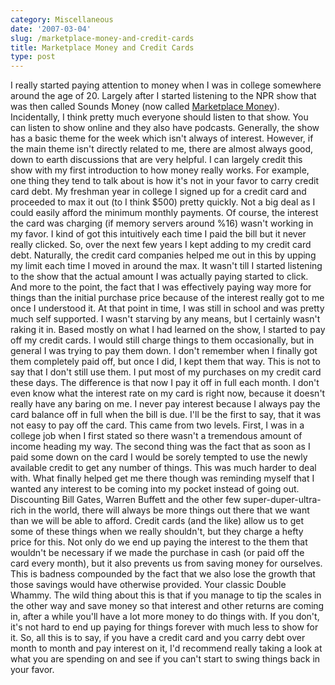 ```yaml
---
category: Miscellaneous
date: '2007-03-04'
slug: /marketplace-money-and-credit-cards
title: Marketplace Money and Credit Cards
type: post
---
```



I really started paying attention to money when I was in college
somewhere around the age of 20. Largely after I started listening
to the NPR show that was then called Sounds Money (now called
[Marketplace Money](http://marketplacemoney.publicradio.org/)).
Incidentally, I think pretty much everyone should listen to that
show. You can listen to show online and they also have podcasts.
Generally, the show has a basic theme for the week which isn't
always of interest. However, if the main theme isn't directly
related to me, there are almost always good, down to earth
discussions that are very helpful. I can largely credit this show
with my first introduction to how money really works. For example,
one thing they tend to talk about is how it's not in your favor to
carry credit card debt. My freshman year in college I signed up for
a credit card and proceeded to max it out (to I think $500) pretty
quickly. Not a big deal as I could easily afford the minimum
monthly payments. Of course, the interest the card was charging (if
memory servers around %16) wasn't working in my favor. I kind of
got this intuitively each time I paid the bill but it never really
clicked. So, over the next few years I kept adding to my credit
card debt. Naturally, the credit card companies helped me out in
this by upping my limit each time I moved in around the max. It
wasn't till I started listening to the show that the actual amount
I was actually paying started to click. And more to the point, the
fact that I was effectively paying way more for things than the
initial purchase price because of the interest really got to me
once I understood it. At that point in time, I was still in school
and was pretty much self supported. I wasn't starving by any means,
but I certainly wasn't raking it in. Based mostly on what I had
learned on the show, I started to pay off my credit cards. I would
still charge things to them occasionally, but in general I was
trying to pay them down. I don't remember when I finally got them
completely paid off, but once I did, I kept them that way. This is
not to say that I don't still use them. I put most of my purchases
on my credit card these days. The difference is that now I pay it
off in full each month. I don't even know what the interest rate on
my card is right now, because it doesn't really have any baring on
me. I never pay interest because I always pay the card balance off
in full when the bill is due. I'll be the first to say, that it was
not easy to pay off the card. This came from two levels. First, I
was in a college job when I first stated so there wasn't a
tremendous amount of income heading my way. The second thing was
the fact that as soon as I paid some down on the card I would be
sorely tempted to use the newly available credit to get any number
of things. This was much harder to deal with. What finally helped
get me there though was reminding myself that I wanted any interest
to be coming into my pocket instead of going out. Discounting Bill
Gates, Warren Buffett and the other few super-duper-ultra-rich in
the world, there will always be more things out there that we want
than we will be able to afford. Credit cards (and the like) allow
us to get some of these things when we really shouldn't, but they
charge a hefty price for this. Not only do we end up paying the
interest to the them that wouldn't be necessary if we made the
purchase in cash (or paid off the card every month), but it also
prevents us from saving money for ourselves. This is badness
compounded by the fact that we also lose the growth that those
savings would have otherwise provided. Your classic Double Whammy.
The wild thing about this is that if you manage to tip the scales
in the other way and save money so that interest and other returns
are coming in, after a while you'll have a lot more money to do
things with. If you don't, it's not hard to end up paying for
things forever with much less to show for it. So, all this is to
say, if you have a credit card and you carry debt over month to
month and pay interest on it, I'd recommend really taking a look at
what you are spending on and see if you can't start to swing things
back in your favor.